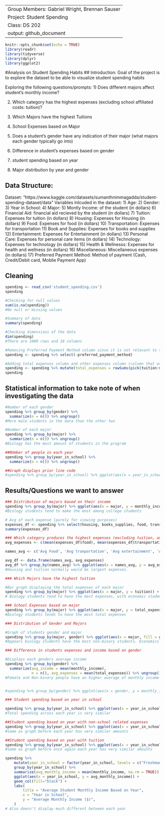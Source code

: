-------
Group Members: Gabriel Wright, Brennan Sauser
Project: Student Spending
Class: DS 202
output: github_document
-------

```r
knitr::opts_chunk$set(echo = TRUE)
library(readr)
library(tidyverse)
library(dplyr)
library(ggplot2)
```

#Analysis on Student Spending Habits
## Introduction:
Goal of the project is to explore the dataset to be able to visualize student spending habits

Exploring the following questions/prompts:
1) Does different majors affect student's monthly income?

2) Which category has the highest expenses (excluding school affiliated costs: tuition)?

3) Which Majors have the highest Tuitions

4) School Expenses based on Major

5) Does a student's gender have any indication of their major (what majors each gender typically go into)

6) Difference in student's expenses based on gender

7) student spending based on year

8) Major distribution by year and gender

## Data Structure:
Dataset: "https://www.kaggle.com/datasets/sumanthnimmagadda/student-spending-dataset/data"
Variables Inlcuded in the dataset:
1) Age:
2) Gender:
3) Year in School:
4) Major:
5) Montly Income: of the student (in dollars)
6) Financial Aid: financial aid recieved by the student (in dollars)
7) Tuition: Expenses for tuition (in dollars)
8) Housing: Expenses for Housing (in dollars)
9) Food: Expenses for food (in dollars)
10) Transportation: Expenses for transportation
11) Book and Supplies: Expenses for books and supplies
12) Entertainment: Expenses for Entertainment (in dollars)
13) Personal Care: Expenses for personal care items (in dollars)
14) Technology: Expenses for technology (in dollars)
15) Health & Wellnesss: Expenses for health and wellness (in dollars)
16) Miscellaneous: Miscellaneous expenses (in dollars)
17) Preferred Payment Method: Method of payment (Cash, Credit/Debit card, Moblie Payment App)

## Cleaning
``` r
spending <- read_csv('student_spending.csv')
spending
```

``` r
#Checking for null values
sum(is.na(spending))
#No null or missing values

#Summary of data
summary(spending)

#Checking dimensions of the data
dim(spending)
#There are 1000 rows and 18 columns

#Removing Preferred Payment Method column since it is not relevant to the questions we want to answer
spending <- spending %>% select(-preferred_payment_method)

#Adding total expenses column and other expenses column (column that excludes tuition costs from its sum) for simplicity (for easy graphing)
spending <- spending %>% mutate(total_expenses = rowSums(pick(tuition:miscellaneous)), other_expenses = rowSums(pick(food, transportation, entertainment, personal_care, technology, health_wellness, miscellaneous)))
spending
```
## Statistical information to take note of when investigating the data
``` r
#Number of each gender
spending %>% group_by(gender) %>%
  summarize(n = n()) %>% ungroup()
#More male students in the data than the other two

```
``` r
#Number of each major
spending %>% group_by(major) %>%
  summarize(n = n()) %>% ungroup()
#Biology has the most amount of students in the program
```
``` r
##NUmber of people in each year
spending %>% group_by(year_in_school) %>%
  summarize(n = n()) %>% ungroup()

##Graph displays prior line code
#spending %>% group_by(year_in_school) %>% ggplot(aes(x = year_in_school, fill = year_in_school)) + geom_bar()
```


## Results/Questions we want to answer
``` r
### Distribution of majors based on their income
spending %>% group_by(major) %>% ggplot(aes(x = major, y = monthly_income, fill = major)) + geom_col()
#Biology students tend to make the most among college students
```


``` r
# Avg of each expense (purely for viewing purposes)
expenses_df <- spending %>% select(housing, books_supplies, food, transportation, entertainment, personal_care, technology, health_wellness, miscellaneous)
summary(expenses_df)
```

``` r
### Which category produces the highest expenses (excluding tuition, and Housing)
avg_expenses <- c(mean(expenses_df$food), mean(expenses_df$transportation), mean(expenses_df$entertainment), mean(expenses_df$personal_care), mean(expenses_df$technology), mean(expenses_df$health_wellness), mean(expenses_df$miscellaneous), mean(expenses_df$books_supplies))

names_avg <- c('Avg Food', 'Avg tranportation', 'Avg extertainment', 'Avg personal care', 'Avg technology', 'Avg Health', 'Avg misc', 'Avg Books')

avg_df <- data.frame(names_avg, avg_expenses)
avg_df %>% group_by(names_avg) %>% ggplot(aes(x = names_avg, y = avg_expenses, fill = names_avg)) + geom_col() + coord_flip()
#Housing and tuition normally would be largest expenses.
```

``` r
### Which Majors have the highest tuition 

#Bar graph displaying the total expenses of each major
spending %>% group_by(major) %>% ggplot(aes(x = major, y = tuition)) + geom_col()
# Biology students tend to have the most expenses, with economic students with the second most expenses
```

``` r
### School Expenses based on major
spending %>% group_by(major) %>% ggplot(aes(x = major, y = total_expenses, fill = major)) + geom_col() + coord_flip()
#Biology students tends to have the most total expenses
```

``` r
### Distribution of Gender and Majors

#Graph of students gender and major
spending %>% group_by(major, gender) %>% ggplot(aes(x = major, fill = gender)) + geom_bar(position = position_dodge(preserve = 'single')) 
#Appears biology students have the most non-binary students. Economics and Biology are tied for having the most males in their programs
```

``` r
### Difference in students expenses and income based on gender

#Displays each genders average income
spending %>% group_by(gender) %>%
  summarize(avg_income = mean(monthly_income),
            n = n(), avg_expenses = mean(total_expenses)) %>% ungroup()
#Female and Non-binary people have an higher average of monthly income than men. However men on average tend to have the highest total expenses


#spending %>% group_by(gender) %>% ggplot(aes(x = gender, y = monthly_income)) + geom_col(position = position_dodge(preserve = 'single')) 
```

``` r
### Student spending based on year in school

spending %>% group_by(year_in_school) %>% ggplot(aes(x = year_in_school, y = total_expenses, fill = year_in_school)) + geom_col()
#Total spending across each year is very similar

##Student spending based on year with non-school related expenses
spending %>% group_by(year_in_school) %>% ggplot(aes(x = year_in_school, y = other_expenses, fill = year_in_school)) + geom_col()
#Same as graph before each year has very similar amounts

##Student spending based on year with tuition
spending %>% group_by(year_in_school) %>% ggplot(aes(x = year_in_school, y = tuition, fill = year_in_school)) + geom_col()
#Same as graph before once again each year has very similar amounts
```
``` r
spending %>%
    mutate(year_in_school = factor(year_in_school, levels = c("Freshman", "Sophomore", "Junior", "Senior"))) %>%
    group_by(year_in_school) %>%
    summarize(avg_monthly_income = mean(monthly_income, na.rm = TRUE)) %>%
    ggplot(aes(x = year_in_school, y = avg_monthly_income)) +
    geom_col(fill="black") +
    labs(
        title = "Average Student Monthly Income Based on Year",
        x = "Year in School",
        y = "Average Monthly Income ($)",
    )
# Also doesn't display much different between each year
```

